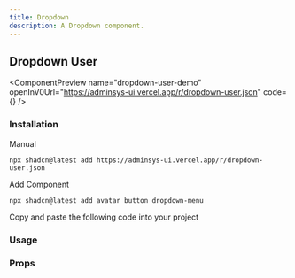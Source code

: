 ```yaml
---
title: Dropdown
description: A Dropdown component.
---
```


## Dropdown User

<ComponentPreview
  name="dropdown-user-demo"
  openInV0Url="https://adminsys-ui.vercel.app/r/dropdown-user.json"
  code={<ComponentSource name="dropdown-user-demo" />}
/>

### Installation

<Tabs className="gap-0" defaultValue="cli">

<TabsList>
  <TabsTriggerShadcnCLI />
  <TabsTrigger className="cursor-pointer" value="manual">Manual</TabsTrigger>
</TabsList>

<TabsContent value="cli" className="[&>figure]:mb-0">

```package-install
npx shadcn@latest add https://adminsys-ui.vercel.app/r/dropdown-user.json
```

</TabsContent>

<TabsContent value="manual">

<Steps>

<Step>Add Component</Step>

```package-install
npx shadcn@latest add avatar button dropdown-menu
```

<Step>Copy and paste the following code into your project</Step>

<ComponentSource
  name="dropdown-user"
/>

</Steps>

</TabsContent>

</Tabs>

### Usage

<ComponentSource
  name="dropdown-user-demo"
  codeCollapsible
/>

### Props

<AutoTypeTable path="./src/registry/components/auth/dropdown/dropdown-user.tsx" name="DropdownUserProps" />
